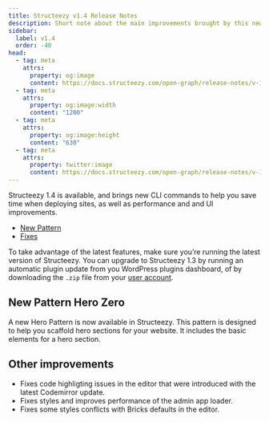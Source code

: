 ```yaml
---
title: Structeezy v1.4 Release Notes
description: Short note about the main improvements brought by this new version.
sidebar:
  label: v1.4
  order: -40
head:
  - tag: meta
    attrs:
      property: og:image
      content: https://docs.structeezy.com/open-graph/release-notes/v-1-4.png
  - tag: meta
    attrs:
      property: og:image:width
      content: "1200"
  - tag: meta
    attrs:
      property: og:image:height
      content: "630"
  - tag: meta
    attrs:
      property: twitter:image
      content: https://docs.structeezy.com/open-graph/release-notes/v-1-4.png
---
```


<Release version="1.4" />

Structeezy 1.4 is available, and brings new CLI commands to help you save time when deploying sites, as well as performance and and UI improvements.

- [New Pattern](#new-pattern)
- [Fixes](#fixes)

To take advantage of the latest features, make sure you’re running the latest version of Structeezy. You can upgrade to Structeezy 1.3 by running an automatic plugin update from you WordPress plugins dashboard, of by downloading the `.zip` file from your [user account](https://structeezy.com/my-account/).

## New Pattern Hero Zero

A new Hero Pattern is now available in Structeezy. This pattern is designed to help you scaffold hero sections for your website. It includes the basic elements for a hero section.

## Other improvements

- Fixes code highligting issues in the editor that were introduced with the latest Codemirror update.
- Fixes styles and improves performance of the admin app loader.
- Fixes some styles conflicts with Bricks defaults in the editor.